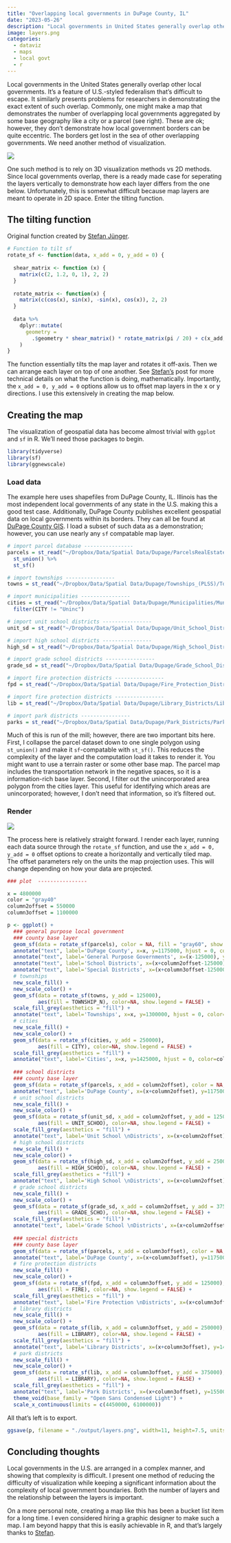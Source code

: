 ```yaml
---
title: "Overlapping local governments in DuPage County, IL"
date: "2023-05-26"
description: "Local governments in United States generally overlap other local governments. It is so common that many people do not give it a second thought; however, such a situation presents an interesting data visualization problem. How do you demonstrate the complexity of local government borders--both horizontally (where do neighboring cities intersect?) and vertically (which governments overlap a particular city or parcel)? I demonstrate one method using DuPage County, IL as an example."
image: layers.png
categories: 
  - dataviz
  - maps 
  - local govt
  - r
---
```


Local governments in the United States generally overlap other local governments. It's a feature of U.S.-styled federalism that's difficult to escape. It similarly presents problems for researchers in demonstrating the exact extent of such overlap. Commonly, one might make a map that demonstrates the number of overlapping local governments aggregated by some base geography like a city or a parcel (see right). These are ok; however, they don't demonstrate how local government borders can be quite eccentric. The borders get lost in the sea of other overlapping governments. We need another method of visualization.

::: {.column-margin}
![](spdist.jpeg)
:::

One such method is to rely on 3D visualization methods vs 2D methods. Since local governments overlap, there is a ready made case for seperating the layers vertically to demonstrate how each layer differs from the one below. Unfortunately, this is somewhat difficult because map layers are meant to operate in 2D space. Enter the tilting function.

## The tilting function
Original function created by [Stefan Jünger](https://www.mzes.uni-mannheim.de/socialsciencedatalab/article/geospatial-data/).
```r
# Function to tilt sf
rotate_sf <- function(data, x_add = 0, y_add = 0) {
  
  shear_matrix <- function (x) { 
    matrix(c(2, 1.2, 0, 1), 2, 2) 
  }
  
  rotate_matrix <- function(x) { 
    matrix(c(cos(x), sin(x), -sin(x), cos(x)), 2, 2) 
  }
  
  data %>% 
    dplyr::mutate(
      geometry = 
        .$geometry * shear_matrix() * rotate_matrix(pi / 20) + c(x_add, y_add)
    )
}
```
The function essentially tilts the map layer and rotates it off-axis. Then we can arrange each layer on top of one another. See [Stefan's](https://www.mzes.uni-mannheim.de/socialsciencedatalab/article/geospatial-data/) post for more technical details on what the function is doing, mathematically. Importantly, the `x_add = 0, y_add = 0` options allow us to offset map layers in the x or y directions. I use this extensively in creating the map below.

## Creating the map
The visualization of geospatial data has become almost trivial with `ggplot` and `sf` in R. We'll need those packages to begin.
```r
library(tidyverse)
library(sf)
library(ggnewscale)
```

### Load data
The example here uses shapefiles from DuPage County, IL. Illinois has the most independent local governments of any state in the U.S. making this a good test case. Additionally, DuPage County publishes excellent geospatial data on local governments within its borders. They can all be found at [DuPage County GIS](https://gisdata-dupage.opendata.arcgis.com). I load a subset of such data as a demonstration; however, you can use nearly any `sf` compatable map layer. 

```r
# import parcel database ----------------
parcels = st_read("~/Dropbox/Data/Spatial Data/Dupage/ParcelsRealEstate/ParcelsRealEstate.shp") %>%
  st_union() %>%
  st_sf()

# import townships ----------------
towns = st_read("~/Dropbox/Data/Spatial Data/Dupage/Townships_(PLSS)/Townships.shp")

# import municipalities ----------------
cities = st_read("~/Dropbox/Data/Spatial Data/Dupage/Municipalities/Municipalities.shp") %>%
  filter(CITY != "Uninc")

# import unit school districts ----------------
unit_sd = st_read("~/Dropbox/Data/Spatial Data/Dupage/Unit_School_Districts/Unit_School_Districts.shp")

# import high school districts ----------------
high_sd = st_read("~/Dropbox/Data/Spatial Data/Dupage/High_School_Districts/High_School_Districts.shp")

# import grade school districts ----------------
grade_sd = st_read("~/Dropbox/Data/Spatial Data/Dupage/Grade_School_Districts/Grade_School_Districts.shp")

# import fire protection districts ----------------
fpd = st_read("~/Dropbox/Data/Spatial Data/Dupage/Fire_Protection_Districts/Fire_Protection_Districts.shp")

# import fire protection districts ----------------
lib = st_read("~/Dropbox/Data/Spatial Data/Dupage/Library_Districts/Library_Districts.shp")

# import park districts ----------------
parks = st_read("~/Dropbox/Data/Spatial Data/Dupage/Park_Districts/Park_Districts.shp")
```
Much of this is run of the mill; however, there are two important bits here. First, I collapse the parcel dataset down to one single polygon using `st_union()` and make it `sf`-compatable with `st_sf()`. This reduces the complexity of the layer and the computation load it takes to render it. You might want to use a terrain raster or some other base map. The parcel map includes the transportation network in the negative spaces, so it is a information-rich base layer. Second, I filter out the unincorporated area polygon from the cities layer. This useful for identifying which areas are unincorporated; however, I don't need that information, so it's filtered out. 

### Render
::: {.column-screen-inset}
![](layers.png)
:::

The process here is relatively straight forward. I render each layer, running each data source through the `rotate_sf` function, and use the `x_add = 0, y_add = 0` offset options to create a horizontally and vertically tiled map. The offset parameters rely on the units the map projection uses. This will change depending on how your data are projected.

```r
### plot  ----------------

x = 4800000
color = "gray40"
column2offset = 550000
column3offset = 1100000

p <- ggplot() +
  ### general purpose local government 
  ### county base layer
  geom_sf(data = rotate_sf(parcels), color = NA, fill = "gray60", show.legend = FALSE) +
  annotate("text", label='DuPage County', x=x, y=1175000, hjust = 0, color=color) +
  annotate("text", label='General Purpose Governments', x=(x-125000), y=(1550000+125000), hjust = 0.5, color="black") +
  annotate("text", label='School Districts', x=(x+column2offset-125000), y=(1550000+125000), hjust = 0.5, color="black") +
  annotate("text", label='Special Districts', x=(x+column3offset-125000), y=(1550000+125000), hjust = 0.5, color="black") +
  # townships
  new_scale_fill() + 
  new_scale_color() +
  geom_sf(data = rotate_sf(towns, y_add = 125000),
          aes(fill = TOWNSHIP_N), color=NA, show.legend = FALSE) +
  scale_fill_grey(aesthetics = "fill") +
  annotate("text", label='Townships', x=x, y=1300000, hjust = 0, color=color) +
  # cities
  new_scale_fill() + 
  new_scale_color() +
  geom_sf(data = rotate_sf(cities, y_add = 250000),
          aes(fill = CITY), color=NA, show.legend = FALSE) +
  scale_fill_grey(aesthetics = "fill") +
  annotate("text", label='Cities', x=x, y=1425000, hjust = 0, color=color) +
  
  ### school districts
  ### county base layer
  geom_sf(data = rotate_sf(parcels, x_add = column2offset), color = NA, fill = "gray60", show.legend = FALSE) +
  annotate("text", label='DuPage County', x=(x+column2offset), y=1175000, hjust = 0, color=color) +
  # unit school districts
  new_scale_fill() + 
  new_scale_color() +
  geom_sf(data = rotate_sf(unit_sd, x_add = column2offset, y_add = 125000),
          aes(fill = UNIT_SCHOO), color=NA, show.legend = FALSE) +
  scale_fill_grey(aesthetics = "fill") +
  annotate("text", label='Unit School \nDistricts', x=(x+column2offset), y=1300000, hjust = 0, color=color) +
  # high school districts
  new_scale_fill() + 
  new_scale_color() +
  geom_sf(data = rotate_sf(high_sd, x_add = column2offset, y_add = 250000),
          aes(fill = HIGH_SCHOO), color=NA, show.legend = FALSE) +
  scale_fill_grey(aesthetics = "fill") +
  annotate("text", label='High School \nDistricts', x=(x+column2offset), y=1425000, hjust = 0, color=color) +
  # grade school districts
  new_scale_fill() + 
  new_scale_color() +
  geom_sf(data = rotate_sf(grade_sd, x_add = column2offset, y_add = 375000),
          aes(fill = GRADE_SCHO), color=NA, show.legend = FALSE) + 
  scale_fill_grey(aesthetics = "fill") +
  annotate("text", label='Grade School \nDistricts', x=(x+column2offset), y=1550000, hjust = 0, color=color) +
  
  ### special districts
  ### county base layer
  geom_sf(data = rotate_sf(parcels, x_add = column3offset), color = NA, fill = "gray60", show.legend = FALSE) +
  annotate("text", label='DuPage County', x=(x+column3offset), y=1175000, hjust = 0, color=color) +
  # fire protection districts
  new_scale_fill() + 
  new_scale_color() +
  geom_sf(data = rotate_sf(fpd, x_add = column3offset, y_add = 125000),
          aes(fill = FIRE), color=NA, show.legend = FALSE) + 
  scale_fill_grey(aesthetics = "fill") +
  annotate("text", label='Fire Protection \nDistricts', x=(x+column3offset), y=1300000, hjust = 0, color=color) +
  # library districts
  new_scale_fill() + 
  new_scale_color() +
  geom_sf(data = rotate_sf(lib, x_add = column3offset, y_add = 250000),
          aes(fill = LIBRARY), color=NA, show.legend = FALSE) + 
  scale_fill_grey(aesthetics = "fill") +
  annotate("text", label='Library Districts', x=(x+column3offset), y=1425000, hjust = 0, color=color) +
  # park districts
  new_scale_fill() + 
  new_scale_color() +
  geom_sf(data = rotate_sf(lib, x_add = column3offset, y_add = 375000),
          aes(fill = LIBRARY), color=NA, show.legend = FALSE) + 
  scale_fill_grey(aesthetics = "fill") +
  annotate("text", label='Park Districts', x=(x+column3offset), y=1550000, hjust = 0, color=color) +
  theme_void(base_family = "Open Sans Condensed Light") +
  scale_x_continuous(limits = c(4450000, 6100000))
```
All that's left is to export.
```r
ggsave(p, filename = "./output/layers.png", width=11, height=7.5, units="in", dpi=300, device = grDevices::png, bg = "#ffffff")
```
## Concluding thoughts
Local governments in the U.S. are arranged in a complex manner, and showing that complexity is difficult. I present one method of reducing the difficulty of visualization while keeping a significant information about the complexity of local government boundaries. Both the number of layers and the relationship between the layers is important. 

On a more personal note, creating a map like this has been a bucket list item for a long time. I even considered hiring a graphic designer to make such a map. I am beyond happy that this is easily achievable in R, and that's largely thanks to [Stefan](https://www.mzes.uni-mannheim.de/socialsciencedatalab/article/geospatial-data/).